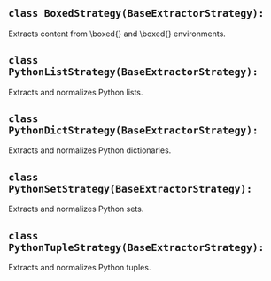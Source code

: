 <a id="camel.extractors.python_strategies"></a>

<a id="camel.extractors.python_strategies.BoxedStrategy"></a>

## `class BoxedStrategy(BaseExtractorStrategy):`

Extracts content from \\boxed{} and \boxed{} environments.

<a id="camel.extractors.python_strategies.PythonListStrategy"></a>

## `class PythonListStrategy(BaseExtractorStrategy):`

Extracts and normalizes Python lists.

<a id="camel.extractors.python_strategies.PythonDictStrategy"></a>

## `class PythonDictStrategy(BaseExtractorStrategy):`

Extracts and normalizes Python dictionaries.

<a id="camel.extractors.python_strategies.PythonSetStrategy"></a>

## `class PythonSetStrategy(BaseExtractorStrategy):`

Extracts and normalizes Python sets.

<a id="camel.extractors.python_strategies.PythonTupleStrategy"></a>

## `class PythonTupleStrategy(BaseExtractorStrategy):`

Extracts and normalizes Python tuples.

